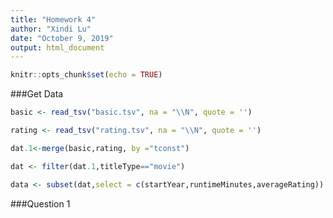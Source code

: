 ---
title: "Homework 4"
author: "Xindi Lu"
date: "October 9, 2019"
output: html_document
---

```{r setup, include=FALSE}
knitr::opts_chunk$set(echo = TRUE)
```

###Get Data
```{r}
basic <- read_tsv("basic.tsv", na = "\\N", quote = '')

rating <- read_tsv("rating.tsv", na = "\\N", quote = '')

dat.1<-merge(basic,rating, by ="tconst")

dat <- filter(dat.1,titleType=="movie")

data <- subset(dat,select = c(startYear,runtimeMinutes,averageRating))
```

###Question 1

```{r}

```

